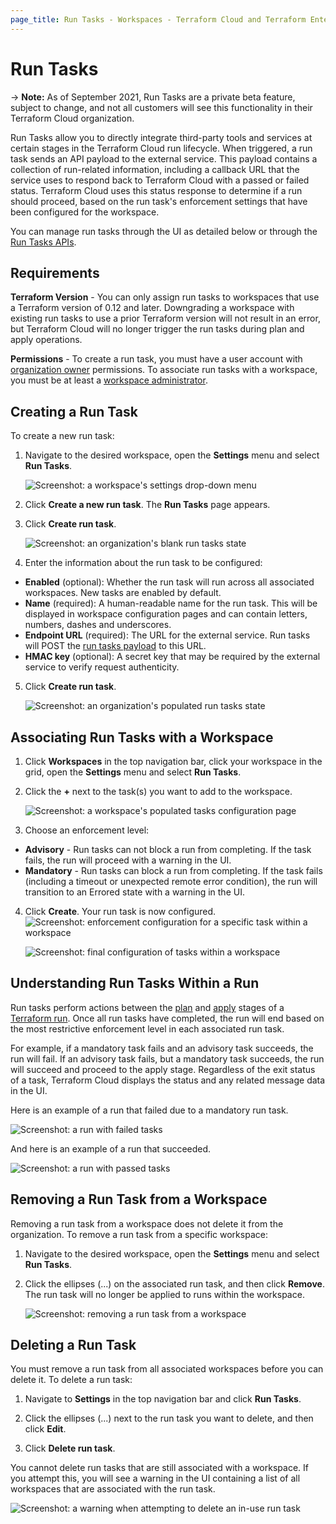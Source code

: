 ```yaml
---
page_title: Run Tasks - Workspaces - Terraform Cloud and Terraform Enterprise
---
```


# Run Tasks

-> **Note:** As of September 2021, Run Tasks are a private beta feature, subject to change, and not all customers will see this functionality in their Terraform Cloud organization.

Run Tasks allow you to directly integrate third-party tools and services at certain stages in the Terraform Cloud run lifecycle. When triggered, a run task sends an API payload to the external service. This payload contains a collection of run-related information, including a callback URL that the service uses to respond back to Terraform Cloud with a passed or failed status. Terraform Cloud uses this status response to determine if a run should proceed, based on the run task's enforcement settings that have been configured for the workspace.

You can manage run tasks through the UI as detailed below or through the [Run Tasks APIs](/cloud-docs/api-docs/run-tasks).

## Requirements

**Terraform Version** - You can only assign run tasks to workspaces that use a Terraform version of 0.12 and later. Downgrading a workspace with existing run tasks to use a prior Terraform version will not result in an error, but Terraform Cloud will no longer trigger the run tasks during plan and apply operations.

**Permissions** - To create a run task, you must have a user account with [organization owner](/cloud-docs/users-teams-organizations/permissions#organization-owners) permissions. To associate run tasks with a workspace, you must be at least a [workspace administrator](/cloud-docs/users-teams-organizations/permissions#workspace-admins).

## Creating a Run Task

To create a new run task:

1. Navigate to the desired workspace, open the **Settings** menu and select **Run Tasks**.

   ![Screenshot: a workspace's settings drop-down menu](/img/docs/run-tasks-workspace-settings.png)

1. Click **Create a new run task**. The **Run Tasks** page appears.

1. Click **Create run task**.

   ![Screenshot: an organization's blank run tasks state](/img/docs/run-tasks-empty-run-tasks.png)

1. Enter the information about the run task to be configured:

- **Enabled** (optional): Whether the run task will run across all associated workspaces. New tasks are enabled by default.
- **Name** (required): A human-readable name for the run task. This will be displayed in workspace configuration pages and can contain letters, numbers, dashes and underscores.
- **Endpoint URL** (required): The URL for the external service. Run tasks will POST the [run tasks payload](/cloud-docs/integrations/run-tasks/#integration-details) to this URL.
- **HMAC key** (optional): A secret key that may be required by the external service to verify request authenticity.

5. Click **Create run task**.

   ![Screenshot: an organization's populated run tasks state](/img/docs/run-tasks-run-tasks-populated.png)

## Associating Run Tasks with a Workspace

1. Click **Workspaces** in the top navigation bar, click your workspace in the grid, open the **Settings** menu and select **Run Tasks**.

1. Click the **+** next to the task(s) you want to add to the workspace.

   ![Screenshot: a workspace's populated tasks configuration page](/img/docs/run-tasks-workspace-run-tasks-populated.png)

1. Choose an enforcement level:

- **Advisory**  - Run tasks can not block a run from completing. If the task fails, the run will proceed with a warning in the UI.
- **Mandatory** - Run tasks can block a run from completing. If the task fails (including a timeout or unexpected remote error condition), the run will transition to an Errored state with a warning in the UI.

4. Click **Create**. Your run task is now configured.
   ![Screenshot: enforcement configuration for a specific task within a workspace](/img/docs/run-tasks-add-to-workspace.png)

   ![Screenshot: final configuration of tasks within a workspace](/img/docs/run-tasks-final-workspace-configuration.png)

## Understanding Run Tasks Within a Run

Run tasks perform actions between the [plan](/cloud-docs/run/states#2-the-plan-stage) and [apply](/cloud-docs/run/states#6-the-apply-stage) stages of a [Terraform run](/cloud-docs/run). Once all run tasks have completed, the run will end based on the most restrictive enforcement level in each associated run task.

For example, if a mandatory task fails and an advisory task succeeds, the run will fail. If an advisory task fails, but a mandatory task succeeds, the run will succeed and proceed to the apply stage. Regardless of the exit status of a task, Terraform Cloud displays the status and any related message data in the UI.

Here is an example of a run that failed due to a mandatory run task.

![Screenshot: a run with failed tasks](/img/docs/run-tasks-run-failed.png)

And here is an example of a run that succeeded.

![Screenshot: a run with passed tasks](/img/docs/run-tasks-run-success.png)

## Removing a Run Task from a Workspace

Removing a run task from a workspace does not delete it from the organization. To remove a run task from a specific workspace:

1. Navigate to the desired workspace, open the **Settings** menu and select **Run Tasks**.

1. Click the ellipses (...) on the associated run task, and then click **Remove**. The run task will no longer be applied to runs within the workspace.

   ![Screenshot: removing a run task from a workspace](/img/docs/run-tasks-workspace-remove.png)

## Deleting a Run Task

You must remove a run task from all associated workspaces before you can delete it. To delete a run task:

1. Navigate to **Settings** in the top navigation bar and click **Run Tasks**.

1. Click the ellipses (...) next to the run task you want to delete, and then click **Edit**.

1. Click **Delete run task**.

You cannot delete run tasks that are still associated with a workspace. If you attempt this, you will see a warning in the UI containing a list of all workspaces that are associated with the run task.

![Screenshot: a warning when attempting to delete an in-use run task](/img/docs/run-tasks-delete-run-task-warning.png)
